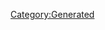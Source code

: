 {{Database/Music/MusicInfo
 |ID=9
 |Cov=9
 |Cd=6
 |Nam=9
 |Div=9
 |Ma=1
 |SerieId=2
 |SerieLogoId=2
 |WavId=9
 |VariationId=0
 |Dsc=9
 |Strt=10
 |ValkyrieBattle=1
 |ValkyrieIntro=1
 |ValkyrieIntroSky=1
 |DivaSolo=1
 |DivaMulti=1
 |Exp=1
}}
[[Category:Generated]]
